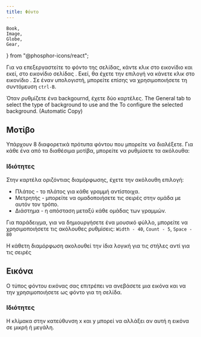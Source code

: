 ```yaml
---
title: Φόντο
---
```


	Book,
	Image,
	Globe,
	Gear,
	
} from "@phosphor-icons/react";

Για να επεξεργαστείτε το φόντο της σελίδας, κάντε κλικ στο εικονίδιο <Wrench className="inline-icon"/> και εκεί, στο εικονίδιο σελίδας <Book className="inline-icon"/>. Εκεί, θα έχετε την επιλογή να κάνετε κλικ στο εικονίδιο <Image className="inline-icon"/>. Σε έναν υπολογιστή, μπορείτε επίσης να χρησιμοποιήσετε τη συντόμευση `ctrl-B`.

Όταν ρυθμίζετε ένα backgournd, έχετε δύο καρτέλες. The <Globe className="inline-icon"/> General tab to select the type of background to use and the <Gear className="inline-icon"/> To configure the selected background. (Automatic Copy)

## <Globe className="inline-icon"/> Μοτίβο

Υπάρχουν 8 διαφορετικά πρότυπα φόντου που μπορείτε να διαλέξετε. Για κάθε ένα από τα διαθέσιμα μοτίβα, μπορείτε να ρυθμίσετε τα ακόλουθα:

### <Gear className="inline-icon"/> Ιδιότητες

Στην καρτέλα οριζόντιας διαμόρφωσης, έχετε την ακόλουθη επιλογή:

- Πλάτος - το πλάτος για κάθε γραμμή αντίστοιχα.
- Μετρητής - μπορείτε να ομαδοποιήσετε τις σειρές στην ομάδα με αυτόν τον τρόπο.
- Διάστημα - η απόσταση μεταξύ κάθε ομάδας των γραμμών.

Για παράδειγμα, για να δημιουργήσετε ένα μουσικό φύλλο, μπορείτε να χρησιμοποιήσετε τις ακόλουθες ρυθμίσεις:
`Width - 40`, `Count - 5`, `Space - 80`

Η κάθετη διαμόρφωση ακολουθεί την ίδια λογική για τις στήλες αντί για τις σειρές

## Εικόνα <Globe className="inline-icon"/>

Ο τύπος φόντου εικόνας σας επιτρέπει να ανεβάσετε μια εικόνα και να την χρησιμοποιήσετε ως φόντο για τη σελίδα.

### <Gear className="inline-icon"/> Ιδιότητες

Η κλίμακα στην κατεύθυνση x και y μπορεί να αλλάξει αν αυτή η εικόνα σε μικρή ή μεγάλη.
